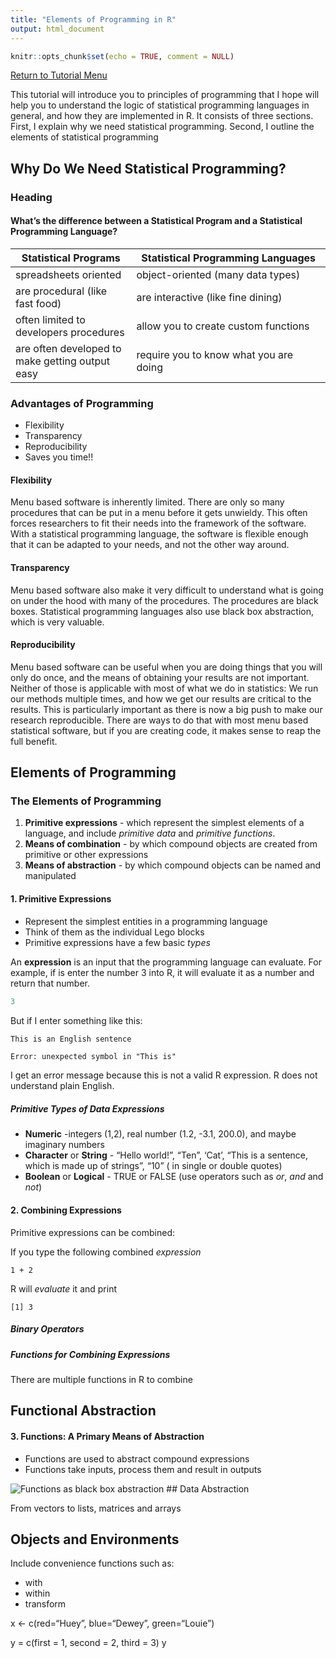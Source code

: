 ```yaml
---
title: "Elements of Programming in R"
output: html_document
---
```


```r
knitr::opts_chunk$set(echo = TRUE, comment = NULL)
```

[Return to Tutorial Menu](https://auqmer.github.io/TutoR/)

This tutorial  will introduce you to principles of programming that I hope will help you to understand the logic of statistical programming languages in general, and how they are implemented in R.
It consists of three sections.
First, I explain why we need statistical programming.
Second, I outline the elements of statistical programming

## Why Do We Need Statistical Programming?

### Heading

####  What's the difference between a **Statistical Program** and a **Statistical Programming Language**?

**Statistical Programs** |  **Statistical Programming Languages** |
-------------------------|----------------------------------------|
 spreadsheets oriented | object-oriented (many data types)
 are procedural (like fast food) | are interactive (like fine dining)
 often limited to developers procedures | allow you to create custom functions
 are often developed to make getting output easy | require you to know what you are doing

### Advantages of Programming

* Flexibility
* Transparency
* Reproducibility
* Saves you time!!

#### Flexibility

Menu based software is inherently limited. 
There are only so many procedures that can be put in a menu before it gets unwieldy.
This often forces researchers to fit their needs into the framework of the software.
With a statistical programming language, the software is flexible enough that it can be adapted to your needs, and not the other way around.

#### Transparency

Menu based software also make it very difficult to understand what is going on under the hood with many of the procedures.
The procedures are black boxes.
Statistical programming languages also use black box abstraction, which is very valuable. 

#### Reproducibility

Menu based software can be useful when you are doing things that you will only do once, and the means of obtaining your results are not important. 
Neither of those is applicable with most of what we do in statistics: We run our methods multiple times, and how we get our results are critical to the results.
This is particularly important as there is now a big push to make our research reproducible.
There are ways to do that with most menu based statistical software, but if you are creating code, it makes sense to reap the full benefit.

## Elements of Programming

### The Elements of Programming

1. **Primitive expressions** - which represent the simplest elements of a language, and include *primitive data* and *primitive functions*.
2. **Means of combination** - by which compound objects are created from primitive or other expressions
3. **Means of abstraction** - by which compound objects can be named and manipulated

#### 1. Primitive Expressions

* Represent the simplest entities in a programming language
* Think of them as the individual Lego blocks
* Primitive expressions have a few basic *types*

An **expression** is an input that the programming language can evaluate.
For example, if is enter the number 3 into R, it will evaluate it as a number and return that number.

```r
3
```

But if I enter something like this:

```r
This is an English sentence
```

```
Error: unexpected symbol in "This is"
```
I get an error message because this is not a valid R expression.
R does not understand plain English. 



##### Primitive Types of Data Expressions

* **Numeric** -integers (1,2), real number (1.2, -3.1, 200.0), and maybe imaginary numbers
* **Character** or **String** - "Hello world!", "Ten", 'Cat', "This is a sentence, which is made up of strings", "10" ( in single or double quotes)
* **Boolean** or **Logical** - TRUE or FALSE (use operators such as *or*, *and* and *not*)


#### 2. Combining Expressions

Primitive expressions can be combined:

If you type the following combined *expression*

```
1 + 2
```
R will *evaluate* it and print

```
[1] 3
```

##### Binary Operators

##### Functions for Combining Expressions

There are multiple functions in R to combine 

## Functional Abstraction

#### 3. Functions: A Primary Means of Abstraction 

* Functions are used to abstract compound expressions
* Functions take inputs, process them and result in outputs

![Functions as black box abstraction](../figures/blackbox.jpeg)
## Data Abstraction

From vectors to lists, matrices and arrays

## Objects and Environments

Include convenience functions such as:

* with
* within
* transform

x <- c(red="Huey", blue="Dewey", green="Louie")

y = c(first = 1, second = 2, third = 3)
y

